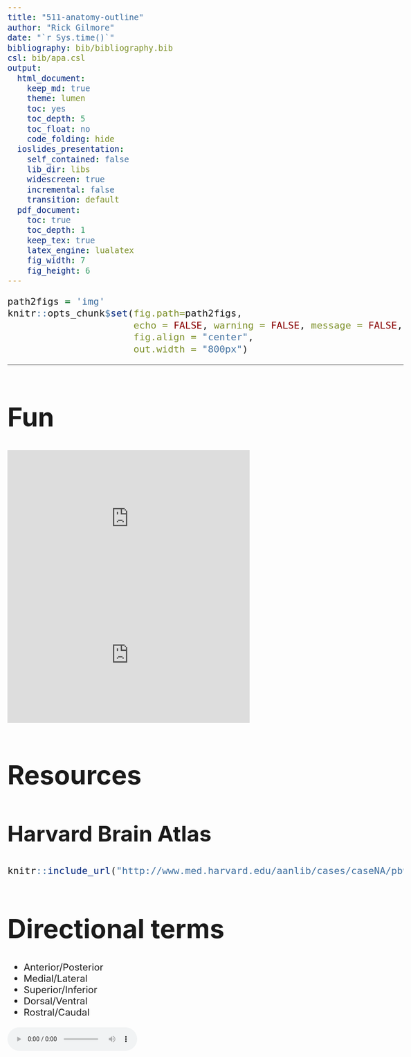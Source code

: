 ```yaml
---
title: "511-anatomy-outline"
author: "Rick Gilmore"
date: "`r Sys.time()`"
bibliography: bib/bibliography.bib
csl: bib/apa.csl
output:
  html_document:
    keep_md: true
    theme: lumen
    toc: yes
    toc_depth: 5
    toc_float: no
    code_folding: hide
  ioslides_presentation:
    self_contained: false
    lib_dir: libs
    widescreen: true
    incremental: false
    transition: default
  pdf_document:
    toc: true
    toc_depth: 1
    keep_tex: true
    latex_engine: lualatex
    fig_width: 7
    fig_height: 6
---
```


<style type="text/css">
body { font-size: 22px; max-width: 1800px; margin: auto; padding: 1em; }
code.r{ font-size: 22px; }
pre { font-size: 22px; }
p { padding-top: 22px; padding-bottom: 4px; }
h1 { font-size: 60px; }
h2 { font-size: 50px; }
h3 { font-size: 40px; }
h4 { font-size: 30px; }
h5 { font-size: 25px; }
li { font-size: 22px; }
.center_video { object-position: center center;}
</style>

```r
path2figs = 'img'
knitr::opts_chunk$set(fig.path=path2figs,
                      echo = FALSE, warning = FALSE, message = FALSE,
                      fig.align = "center",
                      out.width = "800px")
```

---

# Fun

<div class="center_video">
<iframe width="560" height="315" src="https://www.youtube.com/embed/snO68aJTOpM" frameborder="0" allowfullscreen></iframe>
</div>
<!-- Pinky and the Brain video -->

<iframe width="560" height="315" src="https://www.youtube.com/embed/Qw8E9WnZTQk" frameborder="0" allow="accelerometer; autoplay; encrypted-media; gyroscope; picture-in-picture" allowfullscreen></iframe>
<!-- Kids brain song -->

# Resources

## Harvard Brain Atlas

```r
knitr::include_url("http://www.med.harvard.edu/aanlib/cases/caseNA/pb9.htm")
```

# Directional terms

- Anterior/Posterior
- Medial/Lateral
- Superior/Inferior
- Dorsal/Ventral
- Rostral/Caudal

<audio controls loop="loop">
  <source src="snd/brain_boxing.m4a" type="audio/mpeg">
  Your browser does not support the audio tag.
</audio>

```r
knitr::include_graphics("https://upload.wikimedia.org/wikipedia/commons/thumb/e/e7/Blausen_0019_AnatomicalDirectionalReferences.png/800px-Blausen_0019_AnatomicalDirectionalReferences.png")
```

**Bipeds vs. quadripeds**

```r
knitr::include_graphics("https://upload.wikimedia.org/wikipedia/commons/thumb/0/00/1303_Human_Neuroaxis.jpg/800px-1303_Human_Neuroaxis.jpg")
```

## Image axes

- Horizontal/Axial
- Coronal/Transverse/Frontal
- Sagittal (from the side)

```r
knitr::include_graphics("http://www.scienceteacherprogram.org/biology/chillemistudentguide1-06/brain_directions_planes_sections__directions_-_small.gif")
```

# Supporting structures
## Meninges

- Dura mater ('tough mother')
- Arachnoid membrane
- Subarachnoid space
- Pia mater ('gentle mother')

```r
knitr::include_graphics("https://upload.wikimedia.org/wikipedia/commons/thumb/8/8e/Meninges-en.svg/1280px-Meninges-en.svg.png")
```

## Ventricular system

- Also known as cerebral ventricles
- Lateral (1st & 2nd)
- 3rd
- Cerebral aqueduct 
- 4th

```r
knitr::include_graphics("https://upload.wikimedia.org/wikipedia/commons/d/d4/Blausen_0896_Ventricles_Brain.png")
```

- Ventricles filled with cerebrospinal fluid (CSF)
  - CSF clears metabolites during sleep [@xie2013sleep]?

## Blood Supply

- Carotid & vertebral arteries converge on Circle of Willis
- Anterior, Middle, and Posterior Cerebral arteries main output

```r
knitr::include_graphics("http://surgery.med.miami.edu/images/Circulation_of_brain.gif")
```

### Blood/brain barrier

- Cells forming blood vessel walls tightly packed
- Active transport of molecules typically required

```r
knitr::include_graphics("http://www.nature.com/nrn/journal/v7/n1/images/nrn1824-f3.jpg")
```

**Area Postrema**

- In brainstem, blood-brain barrier thin
- Chemoreceptors detect toxins, trigger emesis if necessary

```r
knitr::include_graphics("http://www.nature.com/nrendo/journal/v9/n10/images/nrendo.2013.136-f2.jpg")
```

# Organization of the Nervous System

```r
knitr::include_graphics("https://www.pastmedicalhistory.co.uk/wp-content/uploads/2018/08/A-model-of-the-human-nervous-system-by-Rufus-Benjamin-Weaver..jpg")
```

- Central Nervous System (CNS) 
  - Brain
  - Spinal Cord
  - (Everything encased in bone)
- Peripheral Nervous System (PNS)

# Organization of the CNS

| Major division | Ventricular Landmark | Embryonic Division | Structure       |
|----------------|----------------------|--------------------|-----------------|
| Forebrain      | Lateral              | Telencephalon      | Cerebral cortex |
|                |                      |                    | Basal ganglia   |
|                |                      |                    | Hippocampus, amygdala |
|                | Third                | Diencephalon       | Thalamus        |
|                |                      |                    | Hypothalamus    |
| Midbrain       | Cerebral Aqueduct    | Mesencephalon      | Tectum, tegmentum |
| Hindbrain      | 4th                  | Metencephalon      | Cerebellum, pons  |
|                | --                   | Mylencephalon      | Medulla oblongata |

- Forebrain, midbrain, hindbrain terminology derives from embryonic stages in CNS development.

## Hindbrain

```r
knitr::include_graphics("https://upload.wikimedia.org/wikipedia/commons/thumb/5/54/EmbryonicBrain.svg/1200px-EmbryonicBrain.svg.png")
```

- Hindbrain: structures adjacent (or caudal to) 4th ventricle
    - Medulla oblongata
    - Cerebellum
    - Pons

<div class="centered">
<iframe width="560" height="315" src="https://www.youtube.com/embed/Wq8EVQUc9a4" frameborder="0" allowfullscreen></iframe>
</div>

```r
knitr::include_graphics("https://upload.wikimedia.org/wikipedia/commons/thumb/b/b9/Gray708.svg/500px-Gray708.svg.png")
```

```r
knitr::include_graphics("http://webspace.ship.edu/cgboer/medial-labelled.gif")
```

### [Medulla oblongata](https://en.wikipedia.org/wiki/Medulla_oblongata) {.smaller}

- Cardiovascular regulation
- Muscle tone
- Fibers of passage
    - Ascending fibers (from body), a.k.a. afferents
    - Descending fibers (**e**xiting brain), a.k.a., **e**fferents

```r
knitr::include_graphics("https://upload.wikimedia.org/wikipedia/commons/6/69/1311_Brain_Stem.jpg")
```

### Cerebellum

- “Little brain”
- Dorsal to pons
- Movement coordination, simple learning

```r
knitr::include_graphics("https://upload.wikimedia.org/wikipedia/commons/1/14/Cerebellum_animation_small.gif")
```

<div class="centered">
<iframe width="560" height="315" src="https://www.youtube.com/embed/6szEeD0n-oU" frameborder="0" allowfullscreen></iframe>
</div>

### Pons

- Bulge on brain stem
- Neuromodulatory nuclei (e.g., 5-HT, NE, ACh, DA)
- Relay to cerebellum

## Midbrain

- Tectum (roof), dorsal
- Tegmentum (floor), ventral

```r
knitr::include_graphics("http://antranik.org/wp-content/uploads/2011/11/the-brain-stem-mid-brain-left-lateral-view-superior-colliculus-inferior-cerebellar-peduncle.jpg")
```

### Tectum

- "Roof" of the midbrain
- Superior and inferior colliculus (colliculi is plural)
- Reflexive orienting of eyes, head, ears

```r
knitr::include_graphics("https://upload.wikimedia.org/wikipedia/commons/0/0b/Gray719.png")
```

```r
knitr::include_graphics("http://www.radioanatomie.com/30_irm_sagittale_mediane/99_images/2_Tectum.jpg")
```

### Tegmentum

- "Floor" of the midbrain
- Species-typical movement sequences
- Neuromodulatory nuclei
    + Norepinephrine (NE)
    + Serotonin (5-HT)
    + Dopamine (DA) -- from *ventral tegmental area (VTA)*

```r
knitr::include_graphics("https://vignette1.wikia.nocookie.net/addictionpathology/images/8/8b/The_reward_pathway_2.gif/revision/latest?cb=20091210025108")
```

## Forebrain

- Diencephalon
- Telencephalon

```r
knitr::include_graphics("http://classconnection.s3.amazonaws.com/252/flashcards/1048252/png/forebrain1328987872235.png")
```

### Diencephalon

- Thalamus
- Hypothalamus

```r
knitr::include_graphics("https://upload.wikimedia.org/wikipedia/commons/a/a0/1310_Diencephalon.jpg")
```

```r
knitr::include_graphics("http://webspace.ship.edu/cgboer/medial-labelled.gif")
```

#### Thalamus

- Input to cortex
- Functionally distinct *nuclei* (collection of neurons)
    - Lateral geniculate nucleus (LGN), vision
    - Medial geniculate nucleus (MGN), audition
    - Pulvinar, attention?
  
```r
knitr::include_graphics("http://neurobiologychapter3.weebly.com/uploads/1/4/1/8/1418733/5118342.jpg?401x231")
```

#### Hypothalamus

- Five Fs: fighting, fleeing/freezing, feeding, and reproduction
- Controls pituitary gland (“master” gland)
    + Anterior pituitary (indirect release of hormones)
        * e.g., Corticotropin Releasing Hormone (CRH) -> release of cortisol from Adrenal Cortex
    + Posterior pituitary (direct release of hormones)
        * Oxytocin
	      * Vasopressin (aka, Arginine Vasopressin -- AVP; Anti-diuretic Hormone -- ADH)

```r
knitr::include_graphics("http://higheredbcs.wiley.com/legacy/college/tortora/0470565101/hearthis_ill/pap13e_ch14_illustr_audio_mp3_am/simulations/figures/hypothalamus.jpg")
```

<!-- Pituitary -->
```r
knitr::include_graphics("https://i.stack.imgur.com/IeFkI.jpg")
```

### Telencephalon

- Basal ganglia
- Hippocampus, amygdala
- Cerebral cortex

#### Basal Ganglia

- Skill and habit learning
- Linked to Tourette syndrome, obsessive-compulsive disorder (OCD), addiction, movement disorders
- Example: Parkinson's Disease

```r
knitr::include_graphics("http://webspace.ship.edu/cgboer/basalgangliagray.gif")
```


- Striatum
	- Caudate nucleus 
	- Putamen
- Globus pallidus
- Subthalamic nucleus 
- Substantia nigra (tegmentum)

<!-- MRI of basal ganglia -->
```r
knitr::include_graphics("https://fhs122anatomyelab.files.wordpress.com/2014/05/basal-ganglia.jpg?w=524&h=393")
```

<div class="centered">
<iframe width="560" height="315" src="https://www.youtube.com/embed/q7z-373pwuI" frameborder="0" allowfullscreen></iframe>
</div>

#### Hippocampus

- Medial to lateral ventricles
- Memories of specific facts or events; place memory in non-human animals
- Fornix projects to (mammillary bodies of) hypothalamus

```r
knitr::include_graphics("http://homepage.smc.edu/wissmann_paul/physnet/anatomynet/anatomy/amy.jpg")
```

```r
knitr::include_graphics("http://www.neuro24.de/hip0006.jpg")
```

<div class="centered">
<iframe width="560" height="315" src="https://www.youtube.com/embed/wjvDDH-uJ0s" frameborder="0" allowfullscreen></iframe>
</div>

#### Amygdala (“almond”)

- Physiological state, behavioral readiness, affect
- NOT the fear center! [@ledoux_amygdala_2015].

```r
knitr::include_graphics("http://homepage.smc.edu/wissmann_paul/physnet/anatomynet/anatomy/amy.jpg")
```

```r
knitr::include_graphics("http://www.frontiersin.org/files/Articles/31697/fpsyg-03-00319-HTML/image_m/fpsyg-03-00319-g002.jpg")
```

<div class="centered">
<iframe width="560" height="315" src="https://www.youtube.com/embed/YB9rs4tEAaE" frameborder="0" allowfullscreen></iframe>
</div>

#### Cerebral Cortex 

- Cerebral hemispheres
- Groove (sulcus or sulci)
- Bumps (gyrus or gyri)
- Grey vs. white matter
- Lobes

**Lateral view**

```r
knitr::include_graphics("https://upload.wikimedia.org/wikipedia/commons/3/35/Gray726.png")
```

**Medial view**

```r
knitr::include_graphics("https://upload.wikimedia.org/wikipedia/commons/thumb/f/fe/Gray727.svg/1025px-Gray727.svg.png")
```

**Nissl stain**

```r
knitr::include_graphics("https://upload.wikimedia.org/wikipedia/commons/9/9a/Brainmaps-macaque-hippocampus.jpg")
```

##### Lobes of the cerebral cortex

- Frontal
- Temporal
- Parietal
- Occipital
- Names derive from bones of the skull

```r
knitr::include_graphics("https://upload.wikimedia.org/wikipedia/commons/thumb/6/6e/Human_skull_side_simplified_%28bones%29.svg/1200px-Human_skull_side_simplified_%28bones%29.svg.png")
```


```r
knitr::include_graphics("http://40.media.tumblr.com/tumblr_m1kpkr7Wsq1rn6pqko1_500.jpg")
```

**Longitudinal fissure**

- Also known as superior longitudinal fissure
- Divides the cerebral hemispheres

```r
knitr::include_graphics("https://upload.wikimedia.org/wikipedia/commons/0/04/Human_brain_longitudinal_fissure.png")
```

**Lateral sulcus/fissure**

- Also known as Sylvian Fissure
- Divides frontal from temporal lobe

```r
knitr::include_graphics("https://upload.wikimedia.org/wikipedia/commons/4/41/Lateral_sulcus2.png")
```

**Central sulcus**

- Also known as Rolandic Fissure or Fissure of Rolando
- Divides frontal from parietal lobe

```r
knitr::include_graphics("https://upload.wikimedia.org/wikipedia/commons/8/88/Central_sulcus_diagram.png")
```

##### Frontal lobe

- Anterior to central sulcus
- Superior to lateral fissure
- Dorsal to temporal lobe

```r
knitr::include_graphics("https://upload.wikimedia.org/wikipedia/commons/thumb/0/0e/Lobes_of_the_brain_NL.svg/1024px-Lobes_of_the_brain_NL.svg.png")
```

- Primary motor cortex (M1) 
    + Supplementary motor cortex
    + Frontal eye fields (FEF)
- Prefrontal cortex
    + Planning, problem solving, working memory...?
- Basal forebrain
    + [Nucleus accumbens (NAcc)](https://en.wikipedia.org/wiki/Nucleus_accumbens), part of ventral striatum
- [Anterior cingulate cortex (ACC)](https://en.wikipedia.org/wiki/Anterior_cingulate_cortex)
- Primary olfactory cortex

```r
knitr::include_graphics("http://cis.jhu.edu/data.sets/cortical_segmentation_validation/photos/cinggyrus75.jpg")
```

**Inferior Frontal Gyrus (IFG)**

```r
knitr::include_graphics("https://upload.wikimedia.org/wikipedia/commons/b/b2/Gray726_inferior_frontal_gyrus.png")
```

**Middle Frontal Gyrus (MFG)**

```r
knitr::include_graphics("https://upload.wikimedia.org/wikipedia/commons/7/7f/Gray726_middle_frontal_gyrus.png")
```

##### Temporal lobe 

- Ventral to frontal, parietal lobes
- Inferior to lateral fissure

```r
knitr::include_graphics("https://upload.wikimedia.org/wikipedia/commons/9/96/Brain_diagram_fr.png")
```

- Primary auditory cortex (A1)
- Object, face recognition
- Storage of memories about events, objects 
- Amygdala, hippocampus

**Inferior Temporal Gyrus (ITG)**

```r
knitr::include_graphics("https://upload.wikimedia.org/wikipedia/commons/1/18/Gray726_inferior_temporal_gyrus.png")
```

**Entorhinal Cortex (ER)**

```r
knitr::include_graphics("https://upload.wikimedia.org/wikipedia/commons/1/15/Medial_surface_of_cerebral_cortex_-_entorhinal_cortex.png")
```

##### Parietal lobe

- Caudal to frontal lobe
- Dorsal to temporal lobe
- Posterior to central sulcus

```r
knitr::include_graphics("https://upload.wikimedia.org/wikipedia/commons/9/96/Brain_diagram_fr.png")
```

- Primary somatosensory cortex (S1)
- Perception of spatial relations, action planning

**Inferior Parietal Lobule**

```r
knitr::include_graphics("https://upload.wikimedia.org/wikipedia/commons/e/e3/Gray726_inferior_parietal_lobule.png")
```

**Superior Parietal Lobule**

```r
knitr::include_graphics("https://upload.wikimedia.org/wikipedia/commons/9/9d/Gray726_superior_parietal_lobule.png")
```

##### Occipital lobe

- Caudal to parietal & temporal lobes

```r
knitr::include_graphics("https://upload.wikimedia.org/wikipedia/commons/9/96/Brain_diagram_fr.png")
```

- Primary visual cortex (V1)
- Secondary visual areas (V2...V7)

```r
knitr::include_graphics("http://bethycotter.wdfiles.com/local--files/introducingtheeye/Screen%20Shot%202012-08-24%20at%2011.36.20%20PM.png")
```

##### Insular cortex (insula)

- medial to temporal lobe
- deep inside lateral fissure

```r
knitr::include_graphics("https://upload.wikimedia.org/wikipedia/commons/b/b4/Sobo_1909_633.png")
```

- Primary gustatory cortex
- Self-awareness, interpersonal experiences, motor control, interoception

##### Brodmann Areas

- [Korbinian Brodmann](https://en.wikipedia.org/wiki/Korbinian_Brodmann)

```r
knitr::include_graphics("http://www.spektrum.de/lexika/images/bio/fff1209_w.jpg")
```

- Cytoarchitectonic (cellular architecture) differences in cerebral cortex
- Numbered areas, e.g. V1 == Area 17

```r
knitr::include_graphics("https://upload.wikimedia.org/wikipedia/commons/0/09/Brodmann-areas.png")
```

```r
knitr::include_graphics("http://www.brain-maps.com/gehirn/brodmann_areale.jpg")
```

## White matter pathways

- Brainstem
- Projection fibers
- Association fibers
- Commissural fibers

```r
knitr::include_graphics("img/brainstem-white-matter-schematic.jpg")
```

[[@oishi2010mri]](https://books.google.com/books?hl=en&lr=&id=v8MWjTpVUAYC&oi=fnd&pg=PT1&dq=mri+atlas+of+human+white+matter&ots=mV146PeNPd&sig=2HjnDc0IxdCj-EVap1Gr77XIw7U#v=onepage&q=mri%20atlas%20of%20human%20white%20matter&f=false), Chapter 3, Figure 1.

### Brainstem projections

- Corticospinal tract (descending/efferent)
- Dorsal column/medial lemniscus (ascending/afferent)
- Superior/inferior cerebellar peduncles (from/to cerebellum)

```r
knitr::include_graphics("img/projection-fiber-schematic.jpg")
```

[[@oishi2010mri]](https://books.google.com/books?hl=en&lr=&id=v8MWjTpVUAYC&oi=fnd&pg=PT1&dq=mri+atlas+of+human+white+matter&ots=mV146PeNPd&sig=2HjnDc0IxdCj-EVap1Gr77XIw7U#v=onepage&q=mri%20atlas%20of%20human%20white%20matter&f=false), Chapter 3, Figure 8.

### Projection fiber tracts

- Internal capsule
    - Thalamic radiation
    - Cortico-{pontine, bulbar, reticular} tracts

```r
knitr::include_graphics("img/cortical-white-matter-schematic.jpg")
```

```r
knitr::include_graphics("img/cortical-white-matter.jpg")
```

[[@oishi2010mri]](https://books.google.com/books?hl=en&lr=&id=v8MWjTpVUAYC&oi=fnd&pg=PT1&dq=mri+atlas+of+human+white+matter&ots=mV146PeNPd&sig=2HjnDc0IxdCj-EVap1Gr77XIw7U#v=onepage&q=mri%20atlas%20of%20human%20white%20matter&f=false), Chapter 3, Figure 11.

### Cortical white matter tracts

- Superior/inferior longitudinal fasciculus
    - [Arcuate fasciculus](https://en.wikipedia.org/wiki/Arcuate_fasciculus) part of sup. long. f.
- Superior/inferior fronto-occipital fasciculus
- Cingulum, fornix (hyp-hip), stria terminalis (hyp-amyg)

### Commissural fibers

- Corpus callosum
- Anterior commissure (AC)
- Posterior commissure (PC)

```r
knitr::include_graphics("https://upload.wikimedia.org/wikipedia/commons/6/60/Corpus_callosum.png")
```

```r
knitr::include_graphics("https://i.redd.it/7qobxge7gp611.jpg")
```
<!-- Corpus Callosum -->

**Anterior, Posterior Commissures**

```r
knitr::include_graphics("https://upload.wikimedia.org/wikipedia/commons/2/22/Gray720.png")
```

## Spinal cord

- Spinal column w/ vertebrae
- Cervical (8), thoracic (12), lumbar (5), sacral (5), coccygeal (1)
- Spinal segments & 31 nerve pairs 
- Cauda equina

```r
knitr::include_graphics("http://www.fauxpress.com/kimball/med/sensory/spinaldivisions.jpg")
```

- Spinal segments (rostral to caudal) ennervate specific body segments
- When focusing on the skin, these are called *dermatomes*

```r
knitr::include_graphics("https://steppingstoneblogcom.files.wordpress.com/2018/02/dermatome.jpg?w=863&h=1&crop=1")
```

- Dorsal/Ventral
    + Dorsal root (sensory)
    + Ventral root (mostly motor)
- Grey (interior) vs. white matter (exterior)

```r
knitr::include_graphics("https://image.slidesharecdn.com/thespinalcord-2003-141108070925-conversion-gate02/95/the-spinal-cord-4-638.jpg?cb=1415430697")
```
<!-- Cross section of the spinal cord. -->

```r
knitr::include_graphics("https://upload.wikimedia.org/wikipedia/commons/e/e6/Gray675.png")
```

```r
knitr::include_graphics("https://upload.wikimedia.org/wikipedia/commons/thumb/d/dc/Medulla_spinalis_-_Section_-_English.svg/1024px-Medulla_spinalis_-_Section_-_English.svg.png")
```

# Organization of the PNS 

- Somatic division
- Autonomic division (Autonomic Nervous System)

## Somatic division

### Cranial nerves

- Afferents (input), efferents (output), or mixed
- Innervate head and neck
- Olfactory (I), optic (II), (VIII) auditory,
vagus (X), etc. 
- Spinal nerves

```r
knitr::include_graphics("http://media-1.web.britannica.com/eb-media/44/54244-004-892C5169.jpg")
```

### Spinal nerves

```r
knitr::include_graphics("https://www.pastmedicalhistory.co.uk/wp-content/uploads/2018/08/A-model-of-the-human-nervous-system-by-Rufus-Benjamin-Weaver..jpg")
```

## Autonomic nervous system

- CNS & PNS components
- Controls “vegetative functions”
    + Limited voluntary control
- Two divisions
    + Sympathetic
    + Parasympathetic

```r
knitr::include_graphics("https://4.bp.blogspot.com/_FBNLGBBprSE/TB5b9zkM11I/AAAAAAAAAHA/LBCT2HkOzvI/s400/PNS.GIF")
```

### Sympathetic division

- Prepares body for action
- “Fight or flight”
- Spinal cord
    + ganglion chain along spinal column to End organs
- Neurotransmitters (NTs)
    + Preganglionic: ACh 
    + Post: NE
    
### Parasympathetic division

- “Around” sympathetic
- Restorative function
- “Rest & digest”
- Spinal cord (or Vagus n.) -> ganglia near end organs -> end organ
    + NT: ACh

## References {.smaller}
